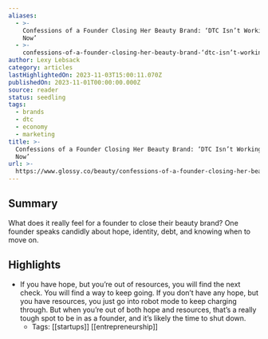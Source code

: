 ```yaml
---
aliases:
  - >-
    Confessions of a Founder Closing Her Beauty Brand: ‘DTC Isn’t Working Right
    Now’
  - >-
    confessions-of-a-founder-closing-her-beauty-brand-‘dtc-isn’t-working-right-now’
author: Lexy Lebsack
category: articles
lastHighlightedOn: 2023-11-03T15:00:11.070Z
publishedOn: 2023-11-01T00:00:00.000Z
source: reader
status: seedling
tags:
  - brands
  - dtc
  - economy
  - marketing
title: >-
  Confessions of a Founder Closing Her Beauty Brand: ‘DTC Isn’t Working Right
  Now’
url: >-
  https://www.glossy.co/beauty/confessions-of-a-founder-closing-her-beauty-brand-dtc-isnt-working-right-now/
---
```

## Summary

What does it really feel for a founder to close their beauty brand? One founder speaks candidly about hope, identity, debt, and knowing when to move on.

## Highlights

- If you have hope, but you’re out of resources, you will find the next check. You will find a way to keep going. If you don’t have any hope, but you have resources, you just go into robot mode to keep charging through. But when you’re out of both hope and resources, that’s a really tough spot to be in as a founder, and it’s likely the time to shut down.
    - Tags: [[startups]] [[entrepreneurship]]
